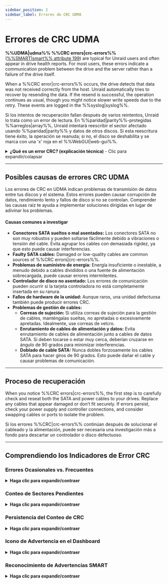 ```yaml
---
sidebar_position: 2
sidebar_label: Errores de CRC UDMA
---
```


# Errores de CRC UDMA

**%%UDMA|udma%% %%CRC errors|crc-errors%%** ([%%SMART|smart%% attribute 199](../../system-administration/monitor-performance/smart-reports-and-disk-health.mdx)) are typical for Unraid users and often appear in drive health reports. For most users, these errors indicate a communication problem between the drive and the server rather than a failure of the drive itself.

When a %%CRC error|crc-errors%% occurs, the drive detects that data was not received correctly from the host. Unraid automatically tries to recover by resending the data. If the resend is successful, the operation continues as usual, though you might notice slower write speeds due to the retry. These events are logged in the %%syslog|syslog%%.

Si los intentos de recuperación fallan después de varios reintentos, Unraid lo trata como un error de lectura. En %%paridad|parity%%-protegidas %%arreglos|array%%, Unraid intentará reescribir el sector afectado usando %%paridad|parity%% y datos de otros discos. Si esta reescritura tiene éxito, la operación se reanuda; si no, el disco se deshabilita y se marca con una 'x' roja en el %%WebGUI|web-gui%%.

<details>
  <summary><strong>¿Qué es un error CRC? (explicación técnica)</strong> - Clic para expandir/colapsar</summary>

  A **%%cyclic redundancy check (CRC)|crc%%** is a mathematical checksum that detects accidental changes to raw data during transmission. In the context of %%UDMA|udma%% (ultra direct memory access), %%CRC errors|crc-errors%% mean the data sent between your drive and controller failed this integrity check. This usually indicates a physical communication issue - such as a loose or faulty cable - rather than a problem with the drive's platters or flash memory.
</details>

---

## Posibles causas de errores CRC UDMA

Los errores de CRC en UDMA indican problemas de transmisión de datos entre tus discos y el sistema. Estos errores pueden causar corrupción de datos, rendimiento lento y fallos de disco si no se controlan. Comprender las causas raíz te ayuda a implementar soluciones dirigidas en lugar de adivinar los problemas.

<h4>Causas comunes a investigar</h4>

- **Conectores SATA sueltos o mal asentados:** Los conectores SATA no son muy robustos y pueden soltarse fácilmente debido a vibraciones o tensión del cable. Evita agrupar los cables con demasiada rigidez, ya que esto puede causar interferencias.
- **Faulty SATA cables:** Damaged or low-quality cables are common sources of %%CRC errors|crc-errors%%.
- **Problemas de suministro de energía:** Energía insuficiente o inestable, a menudo debido a cables divididos o una fuente de alimentación sobrecargada, puede causar errores intermitentes.
- **Controlador de disco no asentado:** Los errores de comunicación pueden ocurrir si la tarjeta controladora no está completamente insertada en su ranura.
- **Fallos de hardware de la unidad:** Aunque raros, una unidad defectuosa también puede producir errores CRC.
- **Problemas de gestión de cables:**
  - **Correas de sujeción:** Si utiliza correas de sujeción para la gestión de cables, manténgalas sueltas, no apretadas o excesivamente apretadas. Idealmente, use correas de velcro.
  - **Enrutamiento de cables de alimentación y datos:** Evita enrutamiento de cables de alimentación junto a cables de datos SATA. Si deben tocarse o estar muy cerca, deberían cruzarse en ángulo de 90 grados para minimizar interferencias.
  - **Doblado de cable SATA:** Nunca dobles forzosamente los cables SATA para hacer giros de 90 grados. Esto puede dañar el cable y causar problemas de comunicación.

---

## Proceso de recuperación

When you notice %%CRC errors|crc-errors%%, the first step is to carefully check and reseat both the SATA and power cables to your drives. Replace any cables that appear damaged or don’t fit securely. If errors persist, check your power supply and controller connections, and consider swapping cables or ports to isolate the problem.

Si los errores %%CRC|crc-errors%% continúan después de solucionar el cableado y la alimentación, puede ser necesaria una investigación más a fondo para descartar un controlador o disco defectuoso.

---

## Comprendiendo los Indicadores de Error CRC

### Errores Ocasionales vs. Frecuentes

<details>
  <summary><strong>Haga clic para expandir/contraer</strong></summary>

  Understanding the frequency and pattern of %%CRC errors|crc-errors%% helps you determine the urgency of your response. Not all errors require immediate action, but patterns can reveal underlying problems that need attention.

  <h4>Occasional errors (low concern)</h4>
  A few %%CRC errors|crc-errors%% over weeks or months are typically not a concern. These isolated incidents may be caused by temporary power fluctuations, cable movement during maintenance, or other transient issues that resolve themselves.

  <h4>Frequent errors (high concern)</h4>
  %%CRC errors|crc-errors%% occurring daily or weekly, or rapidly increasing error counts, indicate a persistent problem that needs immediate investigation. This pattern often points to hardware issues like loose connections, failing cables, or power supply problems that will only worsen over time.

  <h4>Cuándo tomar medidas</h4>
  Investigue de inmediato si los errores son frecuentes o están aumentando. Revise su configuración de cables y energía en busca de problemas intermitentes y supervise las tasas de error para identificar condiciones que empeoran. Considere el mantenimiento preventivo si los errores persisten, ya que estos problemas rara vez se resuelven por sí mismos y pueden conducir a fallas más graves.
</details>

### Conteo de Sectores Pendientes

<details>
  <summary><strong>Haga clic para expandir/contraer</strong></summary>

  The **Current Pending Sector Count** ([%%SMART|smart%% attribute 197](../../system-administration/monitor-performance/smart-reports-and-disk-health.mdx)) is a critical indicator that often appears alongside %%CRC errors|crc-errors%%. This combination signals a serious problem that requires immediate attention and careful monitoring.

  Pending sectors indicate unreliable disk areas that may not be readable when accessed. These are sectors that have experienced read errors and are now marked as potentially problematic by the drive's firmware. When pending sectors appear alongside %%CRC errors|crc-errors%%, it suggests that communication problems are causing physical damage to the drive's ability to store and retrieve data reliably.

  <h4>Why this combination is dangerous</h4>
  %%CRC errors|crc-errors%% indicate communication issues between the drive and controller, while pending sectors show that some areas of the disk are becoming unreliable. Together, they create a high-risk situation where your data protection may be compromised. If another drive fails while this one has pending sectors, your ability to recover data could be severely limited, potentially jeopardizing [data recovery](../../troubleshooting/common-issues/data-recovery.mdx) efforts.

  Cuando vea esta combinación, debería:

  - **Inmediatamente** haga una copia de seguridad de cualquier dato crítico que no esté ya protegido.
  - Revise la salud de la unidad usando pruebas %%SMART|smart%% extendidas, y considere el reemplazo de la unidad si los sectores pendientes continúan aumentando.
  - Monitoree la situación de cerca para detectar señales de advertencia adicionales, y esté preparado para reconstruir su array si la unidad se vuelve poco confiable.
</details>

### Persistencia del Conteo de CRC

<details>
  <summary><strong>Haga clic para expandir/contraer</strong></summary>

  El conteo de errores %%CRC|crc-errors%% en los datos [%%SMART|smart](../../system-administration/monitor-performance/smart-reports-and-disk-health.mdx) de su disco nunca se restablece, solo aumenta.

  Esta naturaleza acumulativa significa:

  - El conteo representa los errores totales de vida útil de esa unidad
  - Monitoree la tasa de aumento para identificar condiciones que empeoran
  - Una vez que ocurre un error, se registra permanentemente
  - Use el conteo para programar mantenimiento preventivo antes de que los problemas escalen

  No entre en pánico si observa algunos errores CRC, pero asegúrese de rastrear la tasa de aumento. Un aumento repentino en los errores a menudo indica un nuevo problema que necesita atención inmediata.
</details>

### Icono de Advertencia en el Dashboard

<details>
  <summary><strong>Haga clic para expandir/contraer</strong></summary>

  When Unraid detects a %%CRC error|crc-errors%%, the **Dashboard** displays a warning icon next to the affected drive. This is a %%SMART|smart%% warning that should prompt you to review and address the issue.

  <h4>Por qué esto importa</h4>

  - Sistema de alerta temprana para posibles problemas de hardware
  - Ayuda a prevenir la pérdida de datos al detectar problemas temprano
  - Indica cuándo se necesita mantenimiento preventivo
  - Parte del sistema de monitoreo proactivo de Unraid

  Haga clic en el icono de advertencia para ver la información detallada %%SMART|smart%% y reconocer la advertencia.
</details>

### Reconocimiento de Advertencias SMART

<details>
  <summary><strong>Haga clic para expandir/contraer</strong></summary>

  Para reconocer y borrar advertencias SMART:

  1. Haga clic en el **icono de advertencia naranja** junto a la unidad afectada
  2. Seleccione **Reconocer** desde el menú de opciones
  3. Confirme la acción si se lo solicita
  4. El icono cambiará a **verde** para indicar reconocimiento

  <h4>Qué hace el reconocimiento</h4>

  - Elimina la advertencia de su vista inmediata
  - Rastrea que ha visto el problema
  - Solamente volverá a alertar si el conteo de errores aumenta aún más
  - Mantiene el monitoreo del problema subyacente

  :::important
  Acknowledging a warning doesn't fix the underlying issue - it just tells Unraid you're aware of it. You should still investigate and resolve the root cause of the %%CRC errors|crc-errors%%.
  :::
</details>
